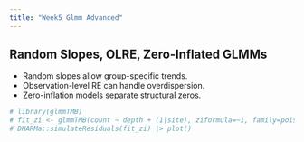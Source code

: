 ```yaml
---
title: "Week5 Glmm Advanced"
---
```



## Random Slopes, OLRE, Zero-Inflated GLMMs
- Random slopes allow group-specific trends.
- Observation-level RE can handle overdispersion.
- Zero-inflation models separate structural zeros.

```r
# library(glmmTMB)
# fit_zi <- glmmTMB(count ~ depth + (1|site), ziformula=~1, family=poisson, data=df)
# DHARMa::simulateResiduals(fit_zi) |> plot()
```

